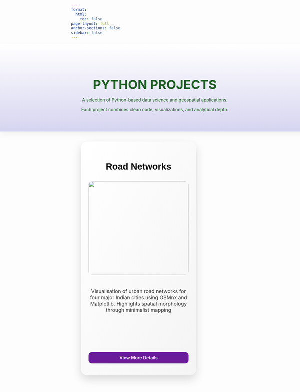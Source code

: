 ```yaml
---
format:
  html:
    toc: false
page-layout: full
anchor-sections: false
sidebar: false
---
```



:::{.py-header}
:::{.py-header-content}
<h2>PYTHON PROJECTS</h2>
<p>A selection of Python-based data science and geospatial applications.</p>
<p>Each project combines clean code, visualizations, and analytical depth.</p>
:::
:::

:::{.project-grid}

::: {.project-card}
### Road Networks

![](python-projects/road-network/thumb.jpg)

<p class="card-description">
  Visualisation of urban road networks for four major Indian cities using OSMnx and Matplotlib. Highlights spatial morphology through minimalist mapping
</p>

<div class="card-footer">
  [View More Details](python-projects/road-network/road.html){.view-button}
</div>
:::



:::

<style>
.py-header {
  width: 100vw;
  margin-left: calc(-50vw + 50%);
  background: linear-gradient(to top, #d6d5f0, #ffffff);
  padding: 3rem 1rem;
  box-shadow: 0 8px 20px rgba(0, 0, 0, 0.05);
  margin-bottom: 2rem;
}

.py-header-content {
  max-width: 900px;
  margin: 0 auto;
  text-align: center;
  color: 1b5e20;
}

.py-header-content h2 {
  font-size: 2.5rem;
  font-weight: 700;
  margin-bottom: 1rem;
}

.project-grid {
  display: flex;
  flex-wrap: wrap;
  justify-content: space-between;
  gap: 2rem;
  margin: 2rem;
}

.project-card {
  display: flex;
  flex-direction: column;
  justify-content: flex-start;
  height: 700px;
  padding: 1.5rem;
  background: linear-gradient(to bottom right, #ffffff, #f4f4f4);
  border-radius: 20px;
  box-shadow: 0 12px 30px rgba(0, 0, 0, 0.15);
  width: 320px;
  transition: transform 0.3s, box-shadow 0.3s;
}

.project-card h3 {
  font-family: Geneva, Tahoma, sans-serif;
  font-size: 1.8rem;
  font-weight: 800;
  color: #000000;
  text-align: center;
  margin-bottom: 1rem;
}

.project-card img {
  width: 100%;
  height: 300px;
  object-fit: cover;
  border-radius: 12px;
  margin-bottom: 1.2rem;
}

.card-description {
  font-size: 1rem;
  color: #333;
  text-align: center;
  margin: 0.5rem 0 1rem 0;
}

.project-card:hover {
  transform: translateY(-10px);
  box-shadow: 0 20px 40px rgba(0, 0, 0, 0.2);
}

.card-footer {
  margin-top: auto;
  text-align: center;
}

.view-button {
  display: block;
  width: 100%;
  text-align: center;
  background: #6a1b9a;
  color: white !important;
  padding: 0.6rem 0;
  border-radius: 10px;
  font-weight: 600;
  text-decoration: none;
  transition: background 0.3s ease, transform 0.3s ease;
}

.view-button:hover {
  background: #4a148c;
  transform: translateY(-3px);
  box-shadow: 0 6px 12px rgba(0, 0, 0, 0.15);
}
</style>
